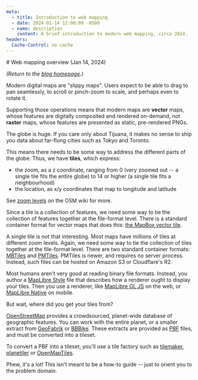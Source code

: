 ```yaml
---
meta:
  - title: Introduction to web mapping
  - date: 2024-01-14 12:00:00 -0500
  - name: description
    content: A brief introduction to modern web mapping, circa 2024.
headers:
  Cache-Control: no-cache
---
```


<div className="frame">
# Web mapping overview (Jan 14, 2024)

_(Return to the [blog homepage](/blog/).)_

Modern digital maps are "slippy maps". Users expect to be able to drag to pan seamlessly, to scroll or pinch-zoom to scale, and perhaps even to rotate it.

Supporting those operations means that modern maps are **vector** maps, whose features are digitally composited and rendered on-demand, not **raster** maps, whose features are presented as static, pre-rendered PNGs.

The globe is huge. If you care only about Tijuana, it makes no sense to ship you data about far-flung cities such as Tokyo and Toronto.

This means there needs to be some way to address the different parts of the globe. Thus, we have **tiles**, which express:
- the zoom, as a z coordinate, ranging from 0 (very zoomed out -- a single tile fits the entire globe) to 14 or higher (a single tile fits a neighbourhood)
- the location, as x/y coordinates that map to longitude and latitude

See [zoom levels](https://wiki.openstreetmap.org/wiki/Zoom_levels) on the OSM wiki for more.

Since a tile is a collection of features, we need some way to tie the collection of features together at the file-format level. There is a standard container format for vector maps that does this: [the MapBox vector tile](https://github.com/mapbox/vector-tile-spec).

A single tile is not that interesting. Most maps have millions of tiles at different zoom levels. Again, we need some way to tie the collection of tiles together at the file-format level. There are two standard container formats: [MBTiles](https://docs.mapbox.com/help/glossary/mbtiles/) and [PMTiles](https://docs.protomaps.com/pmtiles/). PMTiles is newer, and requires no server process. Instead, such files can be hosted on Amazon S3 or Cloudflare's R2.

Most humans aren't very good at reading binary file formats. Instead, you author a [MapLibre Style](https://maplibre.org/maplibre-style-spec/) file that describes how a renderer ought to display your tiles. Then you use a renderer, like [MapLibre GL JS](https://maplibre.org/maplibre-gl-js/docs/) on the web, or [MapLibre Native](https://github.com/maplibre/maplibre-native) on mobile.

But wait, where did you get your tiles from?

[OpenStreetMap](https://www.openstreetmap.org/#map=13/49.0838/-114.1039) provides a crowdsourced, planet-wide database of geographic features. You can work with the entire planet, or a smaller extract from [GeoFabrik](https://download.geofabrik.de/) or [BBBike](https://extract.bbbike.org/). These extracts are provided as [PBF](https://wiki.openstreetmap.org/wiki/PBF_Format) files, and must be converted into a tileset.

To convert a PBF into a tileset, you'll use a tile factory such as [tilemaker](https://github.com/systemed/tilemaker/), [planetiler](https://github.com/onthegomap/planetiler) or [OpenMapTiles](https://github.com/openmaptiles/openmaptiles).

Phew, it's a lot! This isn't meant to be a how-to guide -- just to orient you to the problem domain.
</div>
